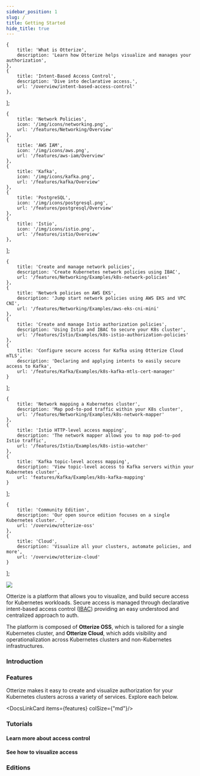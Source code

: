 ```yaml
---
sidebar_position: 1
slug: /
title: Getting Started
hide_title: true
---
```


    {
        title: 'What is Otterize',
        description: 'Learn how Otterize helps visualize and manages your authorization',
    },
    {
        title: 'Intent-Based Access Control',
        description: 'Dive into declarative access.',
        url: '/overview/intent-based-access-control'
    },
];

    {
        title: 'Network Policies',
        icon: '/img/icons/networking.png',
        url: '/features/Networking/Overview'
    },
    {
        title: 'AWS IAM',
        icon: '/img/icons/aws.png',
        url: '/features/aws-iam/Overview'
    },
    {
        title: 'Kafka',
        icon: '/img/icons/kafka.png',
        url: '/features/kafka/Overview'
    },
    {
        title: 'PostgreSQL',
        icon: '/img/icons/postgresql.png',
        url: '/features/postgresql/Overview'
    },
    {
        title: 'Istio',
        icon: '/img/icons/istio.png',
        url: '/features/istio/Overview'
    },
];

    {
        title: 'Create and manage network policies',
        description: 'Create Kubernetes network policies using IBAC',
        url: '/features/Networking/Examples/k8s-network-policies'
    },
    {
        title: 'Network policies on AWS EKS',
        description: 'Jump start network policies using AWS EKS and VPC CNI',
        url: '/features/Networking/Examples/aws-eks-cni-mini'
    },
    {
        title: 'Create and manage Istio authorization policies',
        description: 'Using Istio and IBAC to secure your K8s cluster',
        url: '/features/Istio/Examples/k8s-istio-authorization-policies'
    },
    {
        title: 'Configure secure access for Kafka using Otterize Cloud mTLS',
        description: 'Declaring and applying intents to easily secure access to Kafka',
        url: '/features/Kafka/Examples/k8s-kafka-mtls-cert-manager'
    }
];

    {
        title: 'Network mapping a Kubernetes cluster',
        description: 'Map pod-to-pod traffic within your K8s cluster',
        url: '/features/Networking/Examples/k8s-network-mapper'
    },
    {
        title: 'Istio HTTP-level access mapping',
        description: 'The network mapper allows you to map pod-to-pod Istio traffic',
        url: '/features/Istio/Examples/k8s-istio-watcher'
    },
    {
        title: 'Kafka topic-level access mapping',
        description: 'View topic-level access to Kafka servers within your Kubernetes cluster',
        url: 'features/Kafka/Examples/k8s-kafka-mapping'
    }
];

    {
        title: 'Community Edition',
        description: 'Our open source edition focuses on a single Kubernetes cluster. ',
        url: '/overview/otterize-oss'
    },
    {
        title: 'Cloud',
        description: 'Visualize all your clusters, automate policies, and more',
        url: '/overview/otterize-cloud'
    }
];



<img className="tw-w-48 tw-mt-12 tw-mb-8" src="/img/otterize-logo-light.svg"/>

Otterize is a platform that allows you to visualize, and build secure access for Kubernetes workloads.
Secure access is managed through declarative intent-based access control ([IBAC](/intent-based-access-control)) providing an easy understood and centralized approach to auth.

The platform is composed of **Otterize OSS**, which is tailored for a single Kubernetes cluster, and **Otterize Cloud**, which adds visibility and operationalization across Kubernetes clusters and non-Kubernetes infrastructures.

### Introduction

<DocsLinkCard items={introduction}/>

### Features

Otterize makes it easy to create and visualize authorization for your Kubernetes clusters across a variety of services. Explore each below.

<DocsLinkCard items={features} colSize={"md"}/>

### Tutorials

#### Learn more about access control
<DocsLinkCard items={tutorials_access}/>


#### See how to visualize access
<DocsLinkCard items={tutorials_visualization}/>


### Editions

<DocsLinkCard items={editions}/>


[//]: # ()
[//]: # (## Let's go! 🚀)

[//]: # (Dive right in with simple demos to manage access control:)

[//]: # (* [Create and manage network policies]&#40;/quickstart/access-control/k8s-network-policies&#41;.)

[//]: # (* [Network policies on AWS EKS with the VPC CNI]&#40;/quickstart/access-control/aws-eks-cni-mini&#41;.)

[//]: # (* [Create and manage Istio authorization policies]&#40;/quickstart/access-control/k8s-istio-authorization-policies&#41;.)

[//]: # (* [Configure secure access for Kafka using Otterize Cloud mTLS]&#40;/quickstart/access-control/k8s-kafka-mtls&#41;, or [using cert-manager mTLS]&#40;/quickstart/access-control/k8s-kafka-mtls-cert-manager&#41;.)

[//]: # ()
[//]: # (Or visualize communication in your cluster:)

[//]: # (* [Network mapping a Kubernetes cluster]&#40;/quickstart/visualization/k8s-network-mapper&#41;.)

[//]: # (* [Istio HTTP-level access mapping]&#40;/quickstart/visualization/k8s-istio-watcher&#41;.)

[//]: # (* [Kafka topic-level access mapping]&#40;/quickstart/visualization/k8s-network-mapper&#41;.)

[//]: # ()
[//]: # (## Components)

[//]: # ()
[//]: # (### Otterize OSS)

[//]: # (The Otterize OSS components are standalone open-source projects that implement intent-based access control &#40;IBAC&#41; for a single Kubernetes cluster. This same set of components is used to integrate with Otterize Cloud.)

[//]: # (- The [Otterize intents operator]&#40;/reference/configuration/intents-operator&#41; translates ClientIntents resources to access controls: currently, network policies for pod-to-pod access, and ACLs for in-cluster Kafka client access. [See it in GitHub]&#40;https://github.com/otterize/intents-operator&#41;)

[//]: # (- The [Otterize credentials operator]&#40;/reference/configuration/credentials-operator&#41; integrates with SPIFFE/SPIRE to handle pod identities and manage certificates. [See it in GitHub]&#40;https://github.com/otterize/credentials-operator&#41;)

[//]: # (- The [Otterize network mapper]&#40;/reference/configuration/network-mapper&#41; sniffs pod-to-pod traffic and builds a network map, which is useful on its own and may also be exported as client intents files for bootstrapping IBAC. [See it in GitHub]&#40;https://github.com/otterize/network-mapper&#41;)

[//]: # ()
[//]: # ()
[//]: # (### Otterize CLI)

[//]: # ()
[//]: # (The [Otterize CLI]&#40;/reference/cli&#41; is used to control the network mapper or output its data, convert non-Kubernetes client)

[//]: # (intents files &#40;if needed&#41; to Kubernetes custom resource YAMLs, interface with the Otterize Cloud.)

[//]: # ()
[//]: # (## Open source and Cloud)

[//]: # ()
[//]: # (### Otterize OSS)

[//]: # ()
[//]: # (Otterize OSS is a standalone open-source implementation of intent-based access control &#40;IBAC&#41; for a single Kubernetes cluster. As well as being open source, Otterize OSS is completely free, licensed under the Apache 2.0 license and does not require Otterize Cloud.)

[//]: # ()
[//]: # (### Otterize Cloud)

[//]: # ()
[//]: # (Otterize Cloud adds unified visibility and operationalization,)

[//]: # (and spans multiple Kubernetes clusters as well as &#40;coming soon&#41; non-Kubernetes infrastructures.)

[//]: # ()
[//]: # (Read more in our [product page]&#40;https://otterize.com/product&#41;.)